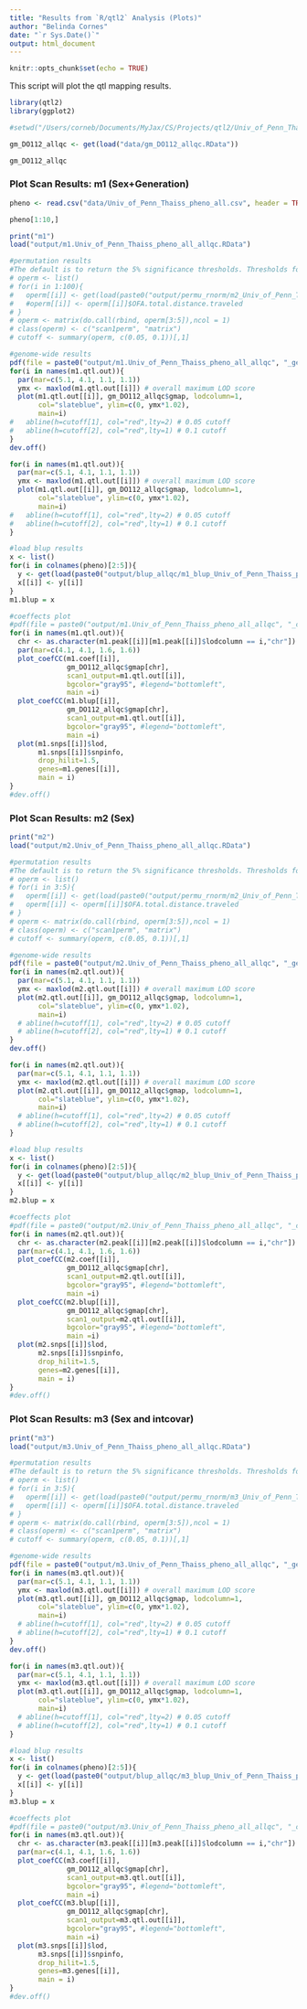 ```yaml
---
title: "Results from `R/qtl2` Analysis (Plots)"
author: "Belinda Cornes"
date: "`r Sys.Date()`"
output: html_document
---
```


```r
knitr::opts_chunk$set(echo = TRUE)
```

This script will plot the qtl mapping results.

```r

library(qtl2)
library(ggplot2)

#setwd("/Users/corneb/Documents/MyJax/CS/Projects/qtl2/Univ_of_Penn_Thaiss/Thaiss/three.batches/Thaiss_workflowr_old")

gm_DO112_allqc <- get(load("data/gm_DO112_allqc.RData"))

gm_DO112_allqc

```

### Plot Scan Results: m1 (Sex+Generation)
```r
pheno <- read.csv("data/Univ_of_Penn_Thaiss_pheno_all.csv", header = TRUE)

pheno[1:10,]

print("m1")
load("output/m1.Univ_of_Penn_Thaiss_pheno_all_allqc.RData")

#permutation results
#The default is to return the 5% significance thresholds. Thresholds for other (or for multiple) significance levels can be obtained via the alpha argument.
# operm <- list()
# for(i in 1:100){
#   operm[[i]] <- get(load(paste0("output/permu_rnorm/m2_Univ_of_Penn_Thaiss_pheno_all_allqc_", colnames(pheno)[2], "_", i, ".RData")))
#   #operm[[i]] <- operm[[i]]$OFA.total.distance.traveled
# }
# operm <- matrix(do.call(rbind, operm[3:5]),ncol = 1)
# class(operm) <- c("scan1perm", "matrix")
# cutoff <- summary(operm, c(0.05, 0.1))[,1]

#genome-wide results
pdf(file = paste0("output/m1.Univ_of_Penn_Thaiss_pheno_all_allqc", "_genomescan.pdf"), width = 14)
for(i in names(m1.qtl.out)){
  par(mar=c(5.1, 4.1, 1.1, 1.1))
  ymx <- maxlod(m1.qtl.out[[i]]) # overall maximum LOD score
  plot(m1.qtl.out[[i]], gm_DO112_allqc$gmap, lodcolumn=1,
       col="slateblue", ylim=c(0, ymx*1.02),
       main=i)
#   abline(h=cutoff[1], col="red",lty=2) # 0.05 cutoff
#   abline(h=cutoff[2], col="red",lty=1) # 0.1 cutoff
}
dev.off()

for(i in names(m1.qtl.out)){
  par(mar=c(5.1, 4.1, 1.1, 1.1))
  ymx <- maxlod(m1.qtl.out[[i]]) # overall maximum LOD score
  plot(m1.qtl.out[[i]], gm_DO112_allqc$gmap, lodcolumn=1,
       col="slateblue", ylim=c(0, ymx*1.02),
       main=i)
#   abline(h=cutoff[1], col="red",lty=2) # 0.05 cutoff
#   abline(h=cutoff[2], col="red",lty=1) # 0.1 cutoff
}

#load blup results
x <- list()
for(i in colnames(pheno)[2:5]){
  y <- get(load(paste0("output/blup_allqc/m1_blup_Univ_of_Penn_Thaiss_pheno_all_",i,"_allqc.RData")))
  x[[i]] <- y[[i]]
}
m1.blup = x

#coeffects plot
#pdf(file = paste0("output/m1.Univ_of_Penn_Thaiss_pheno_all_allqc", "_coeffgeneplot.pdf"), width = 14)
for(i in names(m1.qtl.out)){
  chr <- as.character(m1.peak[[i]][m1.peak[[i]]$lodcolumn == i,"chr"])
  par(mar=c(4.1, 4.1, 1.6, 1.6))
  plot_coefCC(m1.coef[[i]], 
              gm_DO112_allqc$gmap[chr], 
              scan1_output=m1.qtl.out[[i]], 
              bgcolor="gray95", #legend="bottomleft", 
              main =i)
  plot_coefCC(m1.blup[[i]], 
              gm_DO112_allqc$gmap[chr], 
              scan1_output=m1.qtl.out[[i]], 
              bgcolor="gray95", #legend="bottomleft", 
              main =i)
  plot(m1.snps[[i]]$lod, 
       m1.snps[[i]]$snpinfo, 
       drop_hilit=1.5, 
       genes=m1.genes[[i]],
       main = i)
}
#dev.off()
```

### Plot Scan Results: m2 (Sex)
```r

print("m2")
load("output/m2.Univ_of_Penn_Thaiss_pheno_all_allqc.RData")

#permutation results
#The default is to return the 5% significance thresholds. Thresholds for other (or for multiple) significance levels can be obtained via the alpha argument.
# operm <- list()
# for(i in 3:5){
#   operm[[i]] <- get(load(paste0("output/permu_rnorm/m2_Univ_of_Penn_Thaiss_pheno_all_allqc_", colnames(pheno)[14], "_", i, ".RData")))
#   operm[[i]] <- operm[[i]]$OFA.total.distance.traveled
# }
# operm <- matrix(do.call(rbind, operm[3:5]),ncol = 1)
# class(operm) <- c("scan1perm", "matrix")
# cutoff <- summary(operm, c(0.05, 0.1))[,1]

#genome-wide results
pdf(file = paste0("output/m2.Univ_of_Penn_Thaiss_pheno_all_allqc", "_genomescan.pdf"), width = 14)
for(i in names(m2.qtl.out)){
  par(mar=c(5.1, 4.1, 1.1, 1.1))
  ymx <- maxlod(m2.qtl.out[[i]]) # overall maximum LOD score
  plot(m2.qtl.out[[i]], gm_DO112_allqc$gmap, lodcolumn=1,
       col="slateblue", ylim=c(0, ymx*1.02),
       main=i)
  # abline(h=cutoff[1], col="red",lty=2) # 0.05 cutoff
  # abline(h=cutoff[2], col="red",lty=1) # 0.1 cutoff
}
dev.off()

for(i in names(m2.qtl.out)){
  par(mar=c(5.1, 4.1, 1.1, 1.1))
  ymx <- maxlod(m2.qtl.out[[i]]) # overall maximum LOD score
  plot(m2.qtl.out[[i]], gm_DO112_allqc$gmap, lodcolumn=1,
       col="slateblue", ylim=c(0, ymx*1.02),
       main=i)
  # abline(h=cutoff[1], col="red",lty=2) # 0.05 cutoff
  # abline(h=cutoff[2], col="red",lty=1) # 0.1 cutoff
}

#load blup results
x <- list()
for(i in colnames(pheno)[2:5]){
  y <- get(load(paste0("output/blup_allqc/m2_blup_Univ_of_Penn_Thaiss_pheno_all_",i,"_allqc.RData")))
  x[[i]] <- y[[i]]
}
m2.blup = x

#coeffects plot
#pdf(file = paste0("output/m2.Univ_of_Penn_Thaiss_pheno_all_allqc", "_coeffgeneplot.pdf"), width = 14)
for(i in names(m2.qtl.out)){
  chr <- as.character(m2.peak[[i]][m2.peak[[i]]$lodcolumn == i,"chr"])
  par(mar=c(4.1, 4.1, 1.6, 1.6))
  plot_coefCC(m2.coef[[i]], 
              gm_DO112_allqc$gmap[chr], 
              scan1_output=m2.qtl.out[[i]], 
              bgcolor="gray95", #legend="bottomleft", 
              main =i)
  plot_coefCC(m2.blup[[i]], 
              gm_DO112_allqc$gmap[chr], 
              scan1_output=m2.qtl.out[[i]], 
              bgcolor="gray95", #legend="bottomleft", 
              main =i)
  plot(m2.snps[[i]]$lod, 
       m2.snps[[i]]$snpinfo, 
       drop_hilit=1.5, 
       genes=m2.genes[[i]],
       main = i)
}
#dev.off()
```

### Plot Scan Results: m3 (Sex and intcovar)
```r
print("m3")
load("output/m3.Univ_of_Penn_Thaiss_pheno_all_allqc.RData")

#permutation results
#The default is to return the 5% significance thresholds. Thresholds for other (or for multiple) significance levels can be obtained via the alpha argument.
# operm <- list()
# for(i in 3:5){
#   operm[[i]] <- get(load(paste0("output/permu_rnorm/m3_Univ_of_Penn_Thaiss_pheno_all_allqc_", colnames(pheno)[14], "_", i, ".RData")))
#   operm[[i]] <- operm[[i]]$OFA.total.distance.traveled
# }
# operm <- matrix(do.call(rbind, operm[3:5]),ncol = 1)
# class(operm) <- c("scan1perm", "matrix")
# cutoff <- summary(operm, c(0.05, 0.1))[,1]

#genome-wide results
pdf(file = paste0("output/m3.Univ_of_Penn_Thaiss_pheno_all_allqc", "_genomescan.pdf"), width = 14)
for(i in names(m3.qtl.out)){
  par(mar=c(5.1, 4.1, 1.1, 1.1))
  ymx <- maxlod(m3.qtl.out[[i]]) # overall maximum LOD score
  plot(m3.qtl.out[[i]], gm_DO112_allqc$gmap, lodcolumn=1,
       col="slateblue", ylim=c(0, ymx*1.02),
       main=i)
  # abline(h=cutoff[1], col="red",lty=2) # 0.05 cutoff
  # abline(h=cutoff[2], col="red",lty=1) # 0.1 cutoff
}
dev.off()

for(i in names(m3.qtl.out)){
  par(mar=c(5.1, 4.1, 1.1, 1.1))
  ymx <- maxlod(m3.qtl.out[[i]]) # overall maximum LOD score
  plot(m3.qtl.out[[i]], gm_DO112_allqc$gmap, lodcolumn=1,
       col="slateblue", ylim=c(0, ymx*1.02),
       main=i)
  # abline(h=cutoff[1], col="red",lty=2) # 0.05 cutoff
  # abline(h=cutoff[2], col="red",lty=1) # 0.1 cutoff
}

#load blup results
x <- list()
for(i in colnames(pheno)[2:5]){
  y <- get(load(paste0("output/blup_allqc/m3_blup_Univ_of_Penn_Thaiss_pheno_all_",i,"_allqc.RData")))
  x[[i]] <- y[[i]]
}
m3.blup = x

#coeffects plot
#pdf(file = paste0("output/m3.Univ_of_Penn_Thaiss_pheno_all_allqc", "_coeffgeneplot.pdf"), width = 14)
for(i in names(m3.qtl.out)){
  chr <- as.character(m3.peak[[i]][m3.peak[[i]]$lodcolumn == i,"chr"])
  par(mar=c(4.1, 4.1, 1.6, 1.6))
  plot_coefCC(m3.coef[[i]], 
              gm_DO112_allqc$gmap[chr], 
              scan1_output=m3.qtl.out[[i]], 
              bgcolor="gray95", #legend="bottomleft", 
              main =i)
  plot_coefCC(m3.blup[[i]], 
              gm_DO112_allqc$gmap[chr], 
              scan1_output=m3.qtl.out[[i]], 
              bgcolor="gray95", #legend="bottomleft", 
              main =i)
  plot(m3.snps[[i]]$lod, 
       m3.snps[[i]]$snpinfo, 
       drop_hilit=1.5, 
       genes=m3.genes[[i]],
       main = i)
}
#dev.off()
```
